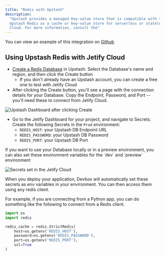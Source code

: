 ```yaml
---
title: "Redis with Upstash"
description:
  "Upstash provides a managed Key-value store that is compatible with the Redis API. You can use
  Upstash Redis as a cache or key-value store for serverless or stateless deployments like Jetify
  Cloud. For more information, consult the"
---
```


You can view an example of this integration on
[Github](https://github.com/jetify-com/jetify-deploy-integration/tree/main/devbox-json/upstash)

## Using Upstash Redis with Jetify Cloud[​](#using-upstash-redis-with-jetify-cloud "Direct link to Using Upstash Redis with Jetify Cloud")

- [Create a Redis Database](https://upstash.com/docs/redis/overall/getstarted) in Upstash. Select
  the Database's name and region, and then click the Create button
  - If you don't already have an Upstash account, you can create a free one to test with Jetify
    Cloud
- After clicking the Create button, you'll see a page with the connection details for your Database.
  Copy the Endpoint, Password, and Port -- you'll need these to connect from Jetify Cloud.

![Upstash Dashboard after clicking Create](./upstash-dashboard-create.png)

- Go to the Jetify Dashboard for your project, and navigate to Secrets. Create the following Secrets
  in the `Prod` environment:
  - `REDIS_HOST`: your Upstash DB Endpoint URL
  - `REDIS_PASSWORD`: your Upstash DB Password
  - `REDIS_PORT`: your Upstash DB Port

<Info>
  If you want to use your Database locally or in a preview environment, you can also set these
  environment variables for the `dev` and `preview` environment
</Info>

![Secrets set in the Jetify Cloud](./upstash-secrets-configuration.png)

When you deploy your application, Devbox will automatically set these secrets as env variables in
your environment. You can then access them using any redis client.

For example, if you are connecting from a Python app, you can do something like the following to
connect from a Redis client.

```python
import os
import redis

redis_cache = redis.StrictRedis(
    host=os.getenv('REDIS_HOST'),
    password=os.getenv('REDIS_PASSWORD'),
    port=os.getenv('REDIS_PORT'),
    ssl=True
)
```
